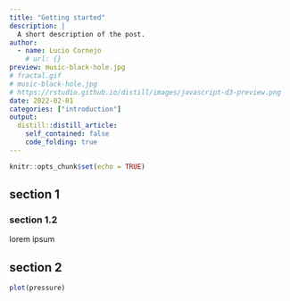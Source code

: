 ```yaml
---
title: "Getting started"
description: |
  A short description of the post.
author:
  - name: Lucio Cornejo
    # url: {}
preview: music-black-hole.jpg 
# fractal.gif
# music-black-hole.jpg 
# https://rstudio.github.io/distill/images/javascript-d3-preview.png
date: 2022-02-01
categories: ["introduction"]
output:
  distill::distill_article:
    self_contained: false
    code_folding: true
---
```



```r
knitr::opts_chunk$set(echo = TRUE)
```

## section 1

### section 1.2

lorem ipsum

## section 2

```r
plot(pressure)
```

